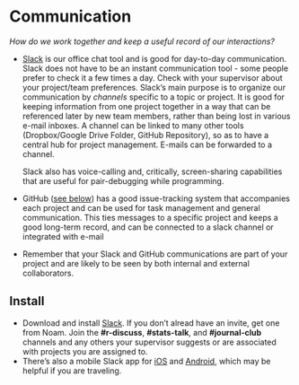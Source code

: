 # Communication

*How do we work together and keep a useful record of our interactions?*

-   [Slack](https://eha.slack.com/) is our office chat tool and is good for
    day-to-day communication. Slack does not have to be an instant communication
    tool - some people prefer to check it a few times a day. Check with your
    supervisor about your project/team preferences. Slack's main purpose is to
    organize our communication by *channels* specific to a topic or project. It
    is good for keeping information from one project together in a way that can
    be referenced later by new team members, rather than being lost in various
    e-mail inboxes. A channel can be linked to many other tools (Dropbox/Google
    Drive Folder, GitHub Repository), so as to have a central hub for project
    management. E-mails can be forwarded to a channel.

    Slack also has voice-calling and, critically, screen-sharing capabilities
    that are useful for pair-debugging while programming.

-   GitHub ([see below](#version-control-and-collaboration)) has a good
    issue-tracking system that accompanies each project and can be used for task
    management and general communication. This ties messages to a specific
    project and keeps a good long-term record, and can be connected to a slack
    channel or integrated with e-mail
-   Remember that your Slack and GitHub communications are part of your project
    and are likely to be seen by both internal and external collaborators.

## Install

-   Download and install [Slack](https://slack.com/downloads/osx). If you don't
    alread have an invite, get one from Noam. Join the **\#r-discuss**,
    **\#stats-talk**, and **\#journal-club** channels and any others your
    supervisor suggests or are associated with projects you are assigned to.
-   There's also a mobile Slack app for
    [iOS](https://itunes.apple.com/us/app/slack-team-communication/id618783545?mt=8)
    and
    [Android](https://play.google.com/store/apps/details?id=com.Slack&hl=en),
    which may be helpful if you are traveling.
